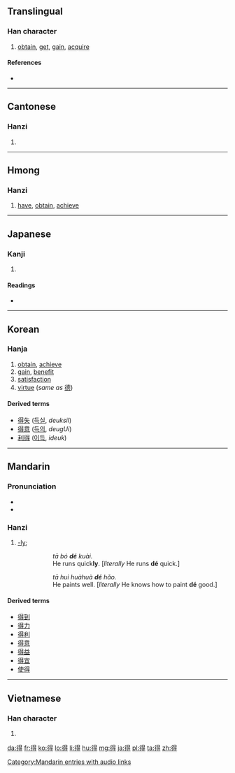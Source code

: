 ==Translingual==
{{stroke order|strokes=11}}
{{stroke order|type=animate}}

===Han character===
{{Han char|rn=60|rad=彳|as=08|sn=11|four=2624<sub>1</sub>|canj=竹人日一戈 (HOAMI)}}

# [[obtain]], [[get]], [[gain]], [[acquire]]

====References====
* {{Han ref|kx=0367.310|dkj=10137|dj=0691.160|hdz=20828.030|uh=5F97|ud=24471|bh=B16F|bd=45423}}

----

==Cantonese==

===Hanzi===
{{yue-hanzi|jyut=|y=dak1}}

# {{defn|lang=yue|sort=彳08}}

----

==Hmong==

===Hanzi===
{{cmn-hanzi|hmn|verb}}

# [[have]], [[obtain]], [[achieve]]

----

==Japanese==

===Kanji===
{{ja-kanji|grade=4|rs=彳08}}

# {{defn|lang=ja|sort=彳08}}

====Readings====
* {{ja-readings|on=[[とく]] {{qualifier|toku}}|kun=[[える]] {{qualifier|eru}}, [[うる]] {{qualifier|uru}}}}

----

==Korean==

===Hanja===
{{ko-hanja|hangeul=득|eumhun=|rv=deuk|mr=tŭk|y=tuk}}

# [[obtain]], [[achieve]]
# [[gain]], [[benefit]]
# [[satisfaction]]
# [[virtue]] (''same as'' [[德]])

====Derived terms====
* [[得失]] ([[득실]], ''deuksil'')
* [[得意]] ([[득의]], ''deugUi'')
* [[利得]] ([[이득]], ''ideuk'')

----

==Mandarin==

===Pronunciation===
* {{audio|zh-děi.ogg|audio}}
* {{audio|Zh-dé.ogg|Audio}}

===Hanzi===
{{cmn-hanzi|pin=[[dé]] ([[de2]]), [[de]] ([[de5]]), [[děi]] ([[dei3]])|wg=te<sup>2</sup>, te<sup>5</sup>, tei<sup>3</sup>}}

# [[-ly]]; {{n-g|used between a verb and adjective to allow the adjective to modify the verb.}} {{attention|cmn}}
#: {{Hani|他跑'''得'''快。|lang=cmn}}
#:: ''tā bó '''dé''' kuài.'' {{attention|cmn}}
#:: He runs quick'''ly'''. [''literally'' He runs '''dé''' quick.] {{attention|cmn}}
#: {{Hani|他会画画'''徳'''好。|lang=cmn}}
#:: ''tā huì huàhuà '''dé''' hǎo.'' {{attention|cmn}}
#:: He paints well. [''literally'' He knows how to paint '''dé''' good.] {{attention|cmn}}

====Derived terms====
* [[得到]]
* [[得力]]
* [[得利]]
* [[得意]]
* [[得益]]
* [[得宜]]
* [[使得]]

[[Category:Mandarin entries with audio links]]

----

==Vietnamese==

===Han character===
{{vi-hantu|[[đắc]], [[được]], [[đác]], [[đắt]]|rs=彳08}}

# {{defn|lang=vi|sort=彳08}}

[[da:得]]
[[fr:得]]
[[ko:得]]
[[lo:得]]
[[li:得]]
[[hu:得]]
[[mg:得]]
[[ja:得]]
[[pl:得]]
[[ta:得]]
[[zh:得]]